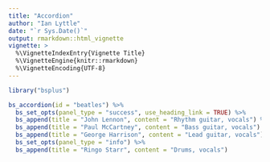 ```yaml
---
title: "Accordion"
author: "Ian Lyttle"
date: "`r Sys.Date()`"
output: rmarkdown::html_vignette
vignette: >
  %\VignetteIndexEntry{Vignette Title}
  %\VignetteEngine{knitr::rmarkdown}
  %\VignetteEncoding{UTF-8}
---
```


```r
library("bsplus")

bs_accordion(id = "beatles") %>%
  bs_set_opts(panel_type = "success", use_heading_link = TRUE) %>%
  bs_append(title = "John Lennon", content = "Rhythm guitar, vocals") %>%
  bs_append(title = "Paul McCartney", content = "Bass guitar, vocals") %>%
  bs_append(title = "George Harrison", content = "Lead guitar, vocals") %>%
  bs_set_opts(panel_type = "info") %>%
  bs_append(title = "Ringo Starr", content = "Drums, vocals") 
```
